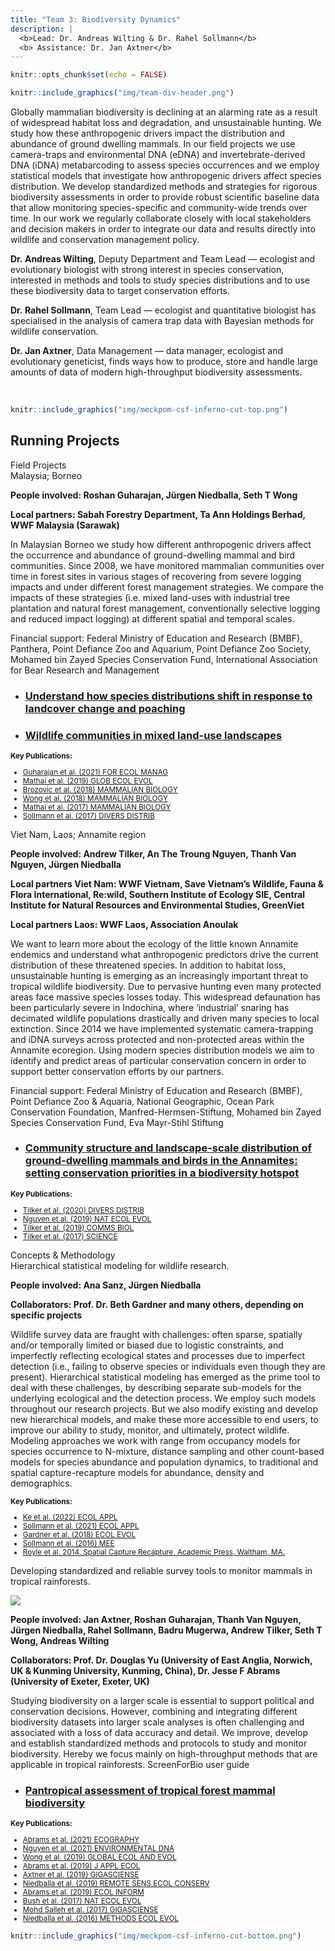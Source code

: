 ```yaml
---
title: "Team 3: Biodiversity Dynamics"
description: |
  <b>Lead: Dr. Andreas Wilting & Dr. Rahel Sollmann</b>  
  <b> Assistance: Dr. Jan Axtner</b>
---
```


```r
knitr::opts_chunk$set(echo = FALSE)
```

```r
knitr::include_graphics("img/team-div-header.png")
```

<div class='highlightbox'>
  <span class='highlight'>
  Globally mammalian biodiversity is declining at an alarming rate as a result of widespread habitat loss and degradation, and unsustainable hunting. We study how these anthropogenic drivers impact the distribution and abundance of ground dwelling mammals. In our field projects we use camera-traps and environmental DNA (eDNA) and invertebrate-derived DNA (iDNA) metabarcoding to assess species occurrences and we employ statistical models that investigate how anthropogenic drivers affect species distribution. We develop standardized methods and strategies for rigorous biodiversity assessments in order to provide robust scientific baseline data that allow monitoring species-specific and community-wide trends over time. In our work we regularly collaborate closely with local stakeholders and decision makers in order to integrate our data and results directly into wildlife and conservation management policy.
  </span>
</div>

**Dr. Andreas Wilting**, Deputy Department and Team Lead —  ecologist and evolutionary biologist with strong interest in species conservation, interested in methods and tools to study species distributions and to use these biodiversity data to target conservation efforts.

**Dr. Rahel Sollmann**, Team Lead — ecologist and quantitative biologist has specialised in the analysis of camera trap data with Bayesian methods for wildlife conservation. 

**Dr. Jan Axtner**, Data Management — data manager, ecologist and evolutionary geneticist, finds ways how to produce, store and handle large amounts of data of modern high-throughput biodiversity assessments.
  
<br>

```r
knitr::include_graphics("img/meckpom-csf-inferno-cut-top.png")
```

## Running Projects

<div class='headerbox'><hbox>Field Projects</hbox></div>


<div class='headerbox-secondary'><hbox-secondary>Malaysia; Borneo</div>

**People involved: Roshan Guharajan, Jürgen Niedballa, Seth T Wong**

**Local partners: Sabah Forestry Department, Ta Ann Holdings Berhad, WWF Malaysia (Sarawak)**

In Malaysian Borneo we study how different anthropogenic drivers affect the occurrence and abundance of ground-dwelling mammal and bird communities. Since 2008, we have monitored mammalian communities over time in forest sites in various stages of recovering from severe logging impacts and under different forest management strategies. We compare the impacts of these strategies (i.e. mixed land-uses with industrial tree plantation and natural forest management, conventionally selective logging and reduced impact logging) at different spatial and temporal scales.

Financial support: Federal Ministry of Education and Research (BMBF), Panthera, Point Defiance Zoo and Aquarium, Point Defiance Zoo Society, Mohamed bin Zayed Species Conservation Fund, International Association for Bear Research and Management

<ul class="card-wrapper">
  <li class="card">
### [Understand how species distributions shift in response to landcover change and poaching](team-biodiversity-roshan.html)&ensp;
  </li>


  <li class="card">
### [Wildlife communities in mixed land-use landscapes](team-biodiversity-seth.html)&ensp;
  </li>
</ul>

<small>
  <b>Key Publications:</b>
  <ul>
    <li>[Guharajan et al. (2021) FOR ECOL MANAG](https://www.semanticscholar.org/paper/Sustainable-forest-management-is-vital-for-the-of-Guharajan-Mohamed/23023a67dcd41eb1c1baa29a51da0966bed806ec)</li>
    <li>[Mathai et al. (2019) GLOB ECOL EVOL](https://www.sciencedirect.com/science/article/pii/S2351989418302981)</li>
    <li>[Brozovic et al. (2018) MAMMALIAN BIOLOGY](https://www.sciencedirect.com/science/article/abs/pii/S1616504718301320?via%3Dihub)</li>
    <li>[Wong et al. (2018) MAMMALIAN BIOLOGY](https://www.sciencedirect.com/science/article/abs/pii/S161650471730157X?via%3Dihub)</li>
    <li>[Mathai et al. (2017) MAMMALIAN BIOLOGY](https://www.sciencedirect.com/science/article/abs/pii/S1616504717301453?via%3Dihub)</li>
    <li>[Sollmann et al. (2017) DIVERS DISTRIB](https://onlinelibrary.wiley.com/doi/10.1111/ddi.12530)</li>
  </ul>
</small>


<div class='headerbox-secondary'><hbox-secondary>Viet Nam, Laos; Annamite region</div>

**People involved: Andrew Tilker, An The Troung Nguyen, Thanh Van Nguyen, Jürgen Niedballa**

**Local partners Viet Nam: WWF Vietnam, Save Vietnam’s Wildlife, Fauna & Flora International, Re:wild, Southern Institute of Ecology SIE, Central Institute for Natural Resources and Environmental Studies, GreenViet**

**Local partners Laos: WWF Laos, Association Anoulak**

We want to learn more about the ecology of the little known Annamite endemics and understand what anthropogenic predictors drive the current distribution of these threatened species. In addition to habitat loss, unsustainable hunting is emerging as an increasingly important threat to tropical wildlife biodiversity. Due to pervasive hunting even many protected areas face massive species losses today. This widespread defaunation has been particularly severe in Indochina, where ‘industrial’ snaring has decimated wildlife populations drastically and driven many species to local extinction. Since 2014 we have implemented systematic camera-trapping and iDNA surveys across protected and non-protected areas within the Annamite ecoregion. Using modern species distribution models we aim to identify and predict areas of particular conservation concern in order to support better conservation efforts by our partners.

Financial support: Federal Ministry of Education and Research (BMBF), Point Defiance Zoo & Aquaria, National Geographic, Ocean Park Conservation Foundation, Manfred-Hermsen-Stiftung, Mohamed bin Zayed Species Conservation Fund, Eva Mayr-Stihl Stiftung

<ul class="card-wrapper">
  <li class="card">
### [Community structure and landscape-scale distribution of ground-dwelling mammals and birds in the Annamites: setting conservation priorities in a biodiversity hotspot](team-biodiversity-an.html)&ensp;
  </li>
</ul>

<small>
  <b>Key Publications:</b>
  <ul>
    <li>[Tilker et al. (2020) DIVERS DISTRIB](https://onlinelibrary.wiley.com/doi/full/10.1111/ddi.13029)</li>
    <li>[Nguyen et al. (2019) NAT ECOL EVOL](https://www.nature.com/articles/s41559-019-1027-7)</li>
    <li>[Tilker et al. (2019) COMMS BIOL](https://www.nature.com/articles/s42003-019-0640-y)</li>
    <li>[Tilker et al. (2017) SCIENCE](https://www.science.org/doi/10.1126/science.aap9591)</li>
  </ul>
</small>


<div class='headerbox'><hbox>Concepts & Methodology</hbox></div>


<div class='headerbox-secondary'><hbox-secondary>Hierarchical statistical modeling for wildlife research.</div>

**People involved: Ana Sanz, Jürgen Niedballa**

**Collaborators: Prof. Dr. Beth Gardner and many others, depending on specific projects**

Wildlife survey data are fraught with challenges: often sparse, spatially and/or temporally limited or biased due to logistic constraints, and imperfectly reflecting ecological states and processes due to imperfect detection (i.e., failing to observe species or individuals even though they are present). Hierarchical statistical modeling has emerged as the prime tool to deal with these challenges, by describing separate sub-models for the underlying ecological and the detection process. We employ such models throughout our research projects. But we also modify existing and develop new hierarchical models, and make these more accessible to end users, to improve our ability to study, monitor, and ultimately, protect wildlife. Modeling approaches we work with range from occupancy models for species occurrence to N-mixture, distance sampling and other count-based models for species abundance and population dynamics, to traditional and spatial capture-recapture models for abundance, density and demographics. 


<small>
  <b>Key Publications:</b>
  <ul>
    <li>[Ke et al. (2022) ECOL APPL](https://doi.org/10.1002/eap.2632)</li>
    <li>[Sollmann et al. (2021) ECOL APPL](https://esajournals.onlinelibrary.wiley.com/doi/full/10.1002/eap.2249)</li>
    <li>[Gardner et al. (2018) ECOL EVOL](https://onlinelibrary.wiley.com/doi/full/10.1002/ece3.4509)</li>
    <li>[Sollmann et al. (2016) MEE](https://besjournals.onlinelibrary.wiley.com/doi/full/10.1111/2041-210X.12518)</li>
    <li>[Royle et al. 2014. Spatial Capture Recapture. Academic Press, Waltham, MA.]()</li>
  </ul>
</small>


<div class='headerbox-secondary'><hbox-secondary>Developing standardized and reliable survey tools to monitor mammals in tropical rainforests.</div>


![](img/team-biodiv-monitoring.png)

**People involved: Jan Axtner, Roshan Guharajan, Thanh Van Nguyen, Jürgen Niedballa, Rahel Sollmann, Badru Mugerwa, Andrew Tilker, Seth T Wong, Andreas Wilting**

**Collaborators: Prof. Dr. Douglas Yu (University of East Anglia, Norwich, UK & Kunming University, Kunming, China), Dr. Jesse F Abrams (University of Exeter, Exeter, UK)**

Studying biodiversity on a larger scale is essential to support political and conservation decisions. However, combining and integrating different biodiversity datasets into larger scale analyses is often challenging and associated with a loss of data accuracy and detail. We improve, develop and establish standardized methods and protocols to study and monitor biodiversity. Hereby we focus mainly on high-throughput methods that are applicable in tropical rainforests.
ScreenForBio user guide

<ul class="card-wrapper">
  <li class="card">
### [Pantropical assessment of tropical forest mammal biodiversity](team-biodiversity-badru.html)&ensp;
  </li>
</ul>

<small>
  <b>Key Publications:</b>
  <ul>
    <li>[Abrams et al. (2021) ECOGRAPHY](https://onlinelibrary.wiley.com/doi/10.1111/ecog.05577)</li>
    <li>[Nguyen et al. (2021) ENVIRONMENTAL DNA](https://onlinelibrary.wiley.com/doi/10.1002/edn3.182)</li>
    <li>[Wong et al. (2019) GLOBAL ECOL AND EVOL](https://www.sciencedirect.com/science/article/pii/S2351989419303099)</li>
    <li>[Abrams et al. (2019) J APPL ECOL](https://besjournals.onlinelibrary.wiley.com/doi/10.1111/1365-2664.13411)</li>
    <li>[Axtner et al. (2019) GIGASCIENSE](https://academic.oup.com/gigascience/article/8/4/giz029/5450733)</li>
    <li>[Niedballa et al. (2019) REMOTE SENS ECOL CONSERV](https://zslpublications.onlinelibrary.wiley.com/doi/10.1002/rse2.107)</li>
    <li>[Abrams et al. (2019) ECOL INFORM](https://www.sciencedirect.com/science/article/abs/pii/S1574954118302759?via%3Dihub)</li>
    <li>[Bush et al. (2017) NAT ECOL EVOL](https://www.nature.com/articles/s41559-017-0176)</li>
    <li>[Mohd Salleh et al. (2017) GIGASCIENSE](https://academic.oup.com/gigascience/article/6/8/gix053/3958782)</li>
    <li>[Niedballa et al. (2016) METHODS ECOL EVOL](https://besjournals.onlinelibrary.wiley.com/doi/10.1111/2041-210X.12600)</li>
  </ul>
</small>

```r
knitr::include_graphics("img/meckpom-csf-inferno-cut-bottom.png")
```
